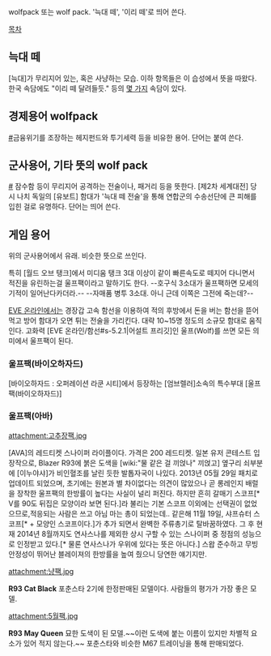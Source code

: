 wolfpack 또는 wolf pack. '늑대 떼', '이리 떼'로 띄어 쓴다.

[[목차]]

== 늑대 떼 ==
[늑대]가 무리지어 있는, 혹은 사냥하는 모습. 이하 항목들은 이 습성에서 뜻을 따왔다. 한국 속담에도 "이리 떼 달려들듯." 등의  [http://krdic.naver.com/search.nhn?kind=all&scBtn=true&query=%EC%9D%B4%EB%A6%AC%20%EB%96%BC 몇 가지] 속담이 있다.

== 경제용어 wolfpack ==
[http://endic.naver.com/enkrEntry.nhn?entryId=e3498f71414c44cb90dfe256197e47ce&query=wolfpack #]금융위기를 조장하는 헤지펀드와 투기세력 등을 비유한 용어. 단어는 붙여 쓴다.

== 군사용어, 기타 뜻의 wolf pack ==
[http://endic.naver.com/enkrEntry.nhn?entryId=ac53a2f913ec4feab1edee09574e8898&query=wolfpack #] 잠수함 등이 무리지어 공격하는 전술이나, 패거리 등을 뜻한다. [제2차 세계대전] 당시 나치 독일의 [유보트] 함대가 '늑대 떼 전술'을 통해 연합군의 수송선단에 큰 피해를 입힌 걸로 유명하다. 
단어는 띄어 쓴다.

== 게임 용어 ==
위의 군사용어에서 유래. 비슷한 뜻으로 쓰인다.

특히 [월드 오브 탱크]에서 미디움 탱크 3대 이상이 같이 빠른속도로 떼지어 다니면서 적진을 유린하는걸 울프팩이라고 말하기도 한다. --호구식 3소대가 울프팩하면 모세의 기적이 일어난다카더라.-- --자매품 병투 3소대. 아니 근데 이쪽은 그전에 죽는데?--

[[EVE 온라인]]에서는 경장갑 고속 함선을 이용하여 적의 후방에서 돈을 버는 함선을 뜯어먹고 방어 함대가 오면 튀는 전술을 가리킨다. 대략 10~15명 정도의 소규모 함대로 움직인다. 고화력 [EVE 온라인/함선#s-5.2.1|어설트 프리깃]인 울프(Wolf)를 쓰면 모든 의미에서 울프팩이 된다.

=== 울프팩(바이오하자드) ===

[바이오하자드 : 오퍼레이션 라쿤 시티]에서 등장하는 [엄브렐러]소속의 특수부대 [울프팩(바이오하자드)]

=== 울프팩(아바) ===

attachment:고추장팩.jpg

[AVA]의 레드티켓 스나이퍼 라이플이다.
가격은 200 레드티켓.
일본 유저 콘테스트 입장작으로, Blazer R93에 붉은 도색을 [wiki:"물 같은 걸 끼얹나" 끼얹고] 옆구리 쇠부분에 [이누야샤]가 비인혈조를 날린 듯한 발톱자국이 나있다.
2013년 05월 29일 패치로 업데이트 되었으며, 초기에는 원본과 별 차이없다는 의견이 많았으나 곧 롱레인지 배럴을 장착한 울프팩의 한방률이 높다는 사실이 널리 퍼진다.
하지만 흔히 갈매기 스코프[* V를 90도 뒤집은 모양이라 보면 된다.]라 불리는 기본 스코프 이외에는 선택권이 없었으므로,적응되는 사람은 쓰고 아님 마는 총이 되었는데..
같은해 11월 19일, 샤프슈터 스코프[* + 모양인 스코프이다.]가 추가 되면서 완벽한 주류총기로 탈바꿈하였다.
그 후 현재 2014년 8월까지도 연사스나를 제외한 상시 구할 수 있는 스나이퍼 중 정점의 성능으로 인정받고 있다.[* 물론 연사스나가 우위에 있다는 뜻은 아니다.]
스왑 준수하고 무빙 안정성이 뛰어난 블레이져의 한방률을 높여 줬으니 당연한 얘기지만.

attachment:냥팩.jpg

'''R93 Cat Black'''
포춘스타 2기에 한정판매된 모델이다. 사람들의 평가가 가장 좋은 모델.

attachment:5월팩.jpg

'''R93 May Queen'''
묘한 도색이 된 모델.~~이런 도색에 붙는 이름이 있지만 차별적 요소가 있어 적지 않는다.~~ 포춘스타와 비슷한 M67 트레이닝을 통해 판매되었다.






